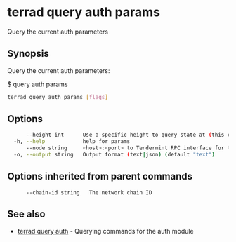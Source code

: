 # terrad query auth params

Query the current auth parameters

## Synopsis

Query the current auth parameters:

$ <appd> query auth params

```sh Terrad
terrad query auth params [flags]
```

## Options

```sh Terrad
      --height int      Use a specific height to query state at (this can error if the node is pruning state)
  -h, --help            help for params
      --node string     <host>:<port> to Tendermint RPC interface for this chain (default "tcp://localhost:26657")
  -o, --output string   Output format (text|json) (default "text")
```

## Options inherited from parent commands

```
      --chain-id string   The network chain ID
```

## See also

* [terrad query auth](terrad_query_auth.mdx)	 - Querying commands for the auth module


